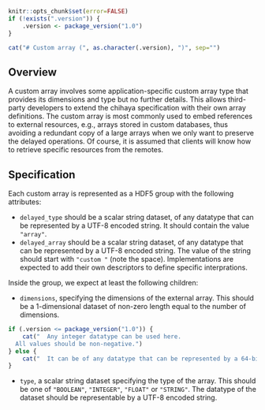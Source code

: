 ```r
knitr::opts_chunk$set(error=FALSE)
if (!exists(".version")) {
    .version <- package_version("1.0")
}
```

```r
cat("# Custom array (", as.character(.version), ")", sep="")
```

## Overview

A custom array involves some application-specific custom array type that provides its dimensions and type but no further details.
This allows third-party developers to extend the chihaya specification with their own array definitions.
The custom array is most commonly used to embed references to external resources, e.g., arrays stored in custom databases,
thus avoiding a redundant copy of a large arrays when we only want to preserve the delayed operations.
Of course, it is assumed that clients will know how to retrieve specific resources from the remotes.

## Specification

Each custom array is represented as a HDF5 group with the following attributes:

- `delayed_type` should be a scalar string dataset, of any datatype that can be represented by a UTF-8 encoded string.
  It should contain the value `"array"`.
- `delayed_array` should be a scalar string dataset, of any datatype that can be represented by a UTF-8 encoded string.
  The value of the string should start with `"custom "` (note the space).
  Implementations are expected to add their own descriptors to define specific interprations.

Inside the group, we expect at least the following children:

- `dimensions`, specifying the dimensions of the external array.
  This should be a 1-dimensional dataset of non-zero length equal to the number of dimensions.
```r
if (.version <= package_version("1.0")) {
    cat("  Any integer datatype can be used here.
  All values should be non-negative.")
} else {
    cat("  It can be of any datatype that can be represented by a 64-bit unsigned integer.")
}
```
- `type`, a scalar string dataset specifying the type of the array.
  This should be one of `"BOOLEAN"`, `"INTEGER"`, `"FLOAT"` or `"STRING"`.
  The datatype of the dataset should be representable by a UTF-8 encoded string.
